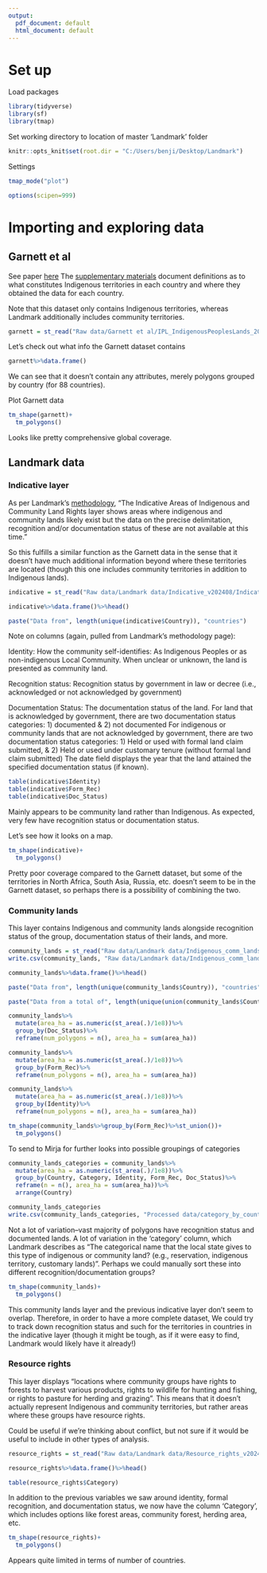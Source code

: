 ```yaml
---
output:
  pdf_document: default
  html_document: default
---
```

# Set up

Load packages
```r
library(tidyverse)
library(sf)
library(tmap)
```

Set working directory to location of master 'Landmark' folder
```r
knitr::opts_knit$set(root.dir = "C:/Users/benji/Desktop/Landmark")
```

Settings
```r
tmap_mode("plot")

options(scipen=999)
```


# Importing and exploring data

## Garnett et al
See paper [here](https://www.nature.com/articles/s41893-018-0100-6)
The [supplementary materials](https://static-content.springer.com/esm/art%3A10.1038%2Fs41893-018-0100-6/MediaObjects/41893_2018_100_MOESM1_ESM.pdf) document definitions as to what constitutes Indigenous territories in each country and where they obtained the data for each country.

Note that this dataset only contains Indigenous territories, whereas Landmark additionally includes community territories. 
```r
garnett = st_read("Raw data/Garnett et al/IPL_IndigenousPeoplesLands_2017/IPL_2017.shp")
```

Let's check out what info the Garnett dataset contains
```r
garnett%>%data.frame()
```
We can see that it doesn't contain any attributes, merely polygons grouped by country (for 88 countries).

Plot Garnett data
```r
tm_shape(garnett)+
  tm_polygons()
```
Looks like pretty comprehensive global coverage. 

## Landmark data

### Indicative layer

As per Landmark's [methodology](), "The Indicative Areas of Indigenous and Community Land Rights layer shows areas where indigenous and community lands likely exist but the data on the precise delimitation, recognition and/or documentation status of these are not available at this time."

So this fulfills a similar function as the Garnett data in the sense that it doesn't have much additional information beyond where these territories are located (though this one includes community territories in addition to Indigenous lands).
```r
indicative = st_read("Raw data/Landmark data/Indicative_v202408/Indicative_v202408/Indicative_comm_poly_Aug2024.shp")

indicative%>%data.frame()%>%head()
```



```r
paste("Data from", length(unique(indicative$Country)), "countries")
```

Note on columns (again, pulled from Landmark's methodology page):

Identity: How the community self-identifies: As Indigenous Peoples or as non-indigenous Local Community. When unclear or unknown, the land is presented as community land.

Recognition status: Recognition status by government in law or decree (i.e., acknowledged or not acknowledged by government)

Documentation Status: The documentation status of the land. 
For land that is acknowledged by government, there are two documentation status categories: 1) documented & 2) not documented
For indigenous or community lands that are not acknowledged by government, there are two documentation status categories: 1) Held or used with formal land claim submitted, & 2) Held or used under customary tenure (without formal land claim submitted)
The date field displays the year that the land attained the specified documentation status (if known).

```r
table(indicative$Identity)
table(indicative$Form_Rec)
table(indicative$Doc_Status)
```
Mainly appears to be community land rather than Indigenous. As expected, very few have recognition status or documentation status.

Let's see how it looks on a map.
```r
tm_shape(indicative)+
  tm_polygons()
```
Pretty poor coverage compared to the Garnett dataset, but some of the territories in North Africa, South Asia, Russia, etc. doesn't seem to be in the Garnett dataset, so perhaps there is a possibility of combining the two. 

### Community lands

This layer contains Indigenous and community lands alongside recognition status of the group, documentation status of their lands, and more.
```r
community_lands = st_read("Raw data/Landmark data/Indigenous_comm_lands_v202408/Indigenous_comm_lands_v202408/CommunityLevelData_poly_Aug2024.shp")
write.csv(community_lands, "Raw data/Landmark data/Indigenous_comm_lands_v202408/landmark_community_lands.csv", row.names = F)

community_lands%>%data.frame()%>%head()
```

```r
paste("Data from", length(unique(community_lands$Country)), "countries")

paste("Data from a total of", length(unique(union(community_lands$Country, indicative$Country))), "countries if we combine the community lands and indicative layers")
```

```r
community_lands%>%
  mutate(area_ha = as.numeric(st_area(.)/1e8))%>%
  group_by(Doc_Status)%>%
  reframe(num_polygons = n(), area_ha = sum(area_ha))

community_lands%>%
  mutate(area_ha = as.numeric(st_area(.)/1e8))%>%
  group_by(Form_Rec)%>%
  reframe(num_polygons = n(), area_ha = sum(area_ha))

community_lands%>%
  mutate(area_ha = as.numeric(st_area(.)/1e8))%>%
  group_by(Identity)%>%
  reframe(num_polygons = n(), area_ha = sum(area_ha))

tm_shape(community_lands%>%group_by(Form_Rec)%>%st_union())+
  tm_polygons()
```

To send to Mirja for further looks into possible groupings of categories
```r
community_lands_categories = community_lands%>%
  mutate(area_ha = as.numeric(st_area(.)/1e8))%>%
  group_by(Country, Category, Identity, Form_Rec, Doc_Status)%>%
  reframe(n = n(), area_ha = sum(area_ha))%>%
  arrange(Country)

community_lands_categories
write.csv(community_lands_categories, "Processed data/category_by_country.csv", row.names = F)
```
Not a lot of variation--vast majority of polygons have recognition status and documented lands. A lot of variation in the 'category' column, which Landmark describes as "The categorical name that the local state gives to this type of indigenous or community land? (e.g., reservation, indigenous territory, customary lands)". Perhaps we could manually sort these into different recognition/documentation groups?


```r
tm_shape(community_lands)+
  tm_polygons()
```
This community lands layer and the previous indicative layer don't seem to overlap. Therefore, in order to have a more complete dataset, We could try to track down recognition status and such for the territories in countries in the indicative layer (though it might be tough, as if it were easy to find, Landmark would likely have it already!)

### Resource rights

This layer displays "locations where community groups have rights to forests to harvest various products, rights to wildlife for hunting and fishing, or rights to pasture for herding and grazing". This means that it doesn't actually represent Indigenous and community territories, but rather areas where these groups have resource rights. 

Could be useful if we're thinking about conflict, but not sure if it would be useful to include in other types of analysis. 

```r
resource_rights = st_read("Raw data/Landmark data/Resource_rights_v202408/Resource_rights_v202408/CommunityResources_Aug2024.shp")

resource_rights%>%data.frame()%>%head()
```

```r
table(resource_rights$Category)
```

In addition to the previous variables we saw around identity, formal recognition, and documentation status, we now have the column 'Category', which includes options like forest areas, community forest, herding area, etc. 

```r
tm_shape(resource_rights)+
  tm_polygons()
```
Appears quite limited in terms of number of countries. 


